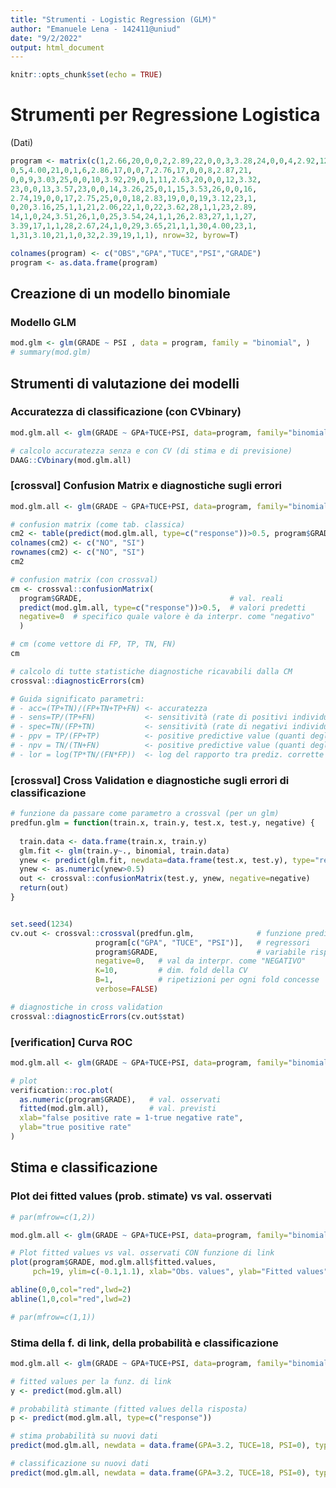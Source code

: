 ---
title: "Strumenti - Logistic Regression (GLM)"
author: "Emanuele Lena - 142411@uniud"
date: "9/2/2022"
output: html_document
---

```{r setup, include=FALSE}
knitr::opts_chunk$set(echo = TRUE)
```

# Strumenti per Regressione Logistica

(Dati)
```{r}
program <- matrix(c(1,2.66,20,0,0,2,2.89,22,0,0,3,3.28,24,0,0,4,2.92,12,0,
0,5,4.00,21,0,1,6,2.86,17,0,0,7,2.76,17,0,0,8,2.87,21,
0,0,9,3.03,25,0,0,10,3.92,29,0,1,11,2.63,20,0,0,12,3.32,
23,0,0,13,3.57,23,0,0,14,3.26,25,0,1,15,3.53,26,0,0,16,
2.74,19,0,0,17,2.75,25,0,0,18,2.83,19,0,0,19,3.12,23,1,
0,20,3.16,25,1,1,21,2.06,22,1,0,22,3.62,28,1,1,23,2.89,
14,1,0,24,3.51,26,1,0,25,3.54,24,1,1,26,2.83,27,1,1,27,
3.39,17,1,1,28,2.67,24,1,0,29,3.65,21,1,1,30,4.00,23,1,
1,31,3.10,21,1,0,32,2.39,19,1,1), nrow=32, byrow=T)

colnames(program) <- c("OBS","GPA","TUCE","PSI","GRADE")
program <- as.data.frame(program)
```


## Creazione di un modello binomiale

### Modello GLM 

```{r}
mod.glm <- glm(GRADE ~ PSI , data = program, family = "binomial", )
# summary(mod.glm)

```

## Strumenti di valutazione dei modelli

### Accuratezza di classificazione (con CVbinary)

```{r}
mod.glm.all <- glm(GRADE ~ GPA+TUCE+PSI, data=program, family="binomial")

# calcolo accuratezza senza e con CV (di stima e di previsione)
DAAG::CVbinary(mod.glm.all)

```

### [crossval] Confusion Matrix e diagnostiche sugli errori

```{r}
mod.glm.all <- glm(GRADE ~ GPA+TUCE+PSI, data=program, family="binomial")

# confusion matrix (come tab. classica)
cm2 <- table(predict(mod.glm.all, type=c("response"))>0.5, program$GRADE)
colnames(cm2) <- c("NO", "SI")
rownames(cm2) <- c("NO", "SI")
cm2

# confusion matrix (con crossval)
cm <- crossval::confusionMatrix(
  program$GRADE,                                 # val. reali
  predict(mod.glm.all, type=c("response"))>0.5,  # valori predetti
  negative=0  # specifico quale valore è da interpr. come "negativo"
  )

# cm (come vettore di FP, TP, TN, FN)
cm

# calcolo di tutte statistiche diagnostiche ricavabili dalla CM
crossval::diagnosticErrors(cm)

# Guida significato parametri:
# - acc=(TP+TN)/(FP+TN+TP+FN) <- accuratezza
# - sens=TP/(TP+FN)           <- sensitività (rate di positivi individuati)
# - spec=TN/(FP+TN)           <- sensitività (rate di negativi individuati)
# - ppv = TP/(FP+TP)          <- positive predictive value (quanti degli ind. come positivi sono veri positivi)
# - npv = TN/(TN+FN)          <- positive predictive value (quanti degli ind. come negativi sono veri negativi)
# - lor = log(TP*TN/(FN*FP))  <- log del rapporto tra prediz. corrette ed errate | log(oddsRatio)

```

### [crossval] Cross Validation e diagnostiche sugli errori di classificazione

```{r}

# funzione da passare come parametro a crossval (per un glm)
predfun.glm = function(train.x, train.y, test.x, test.y, negative) {
  
  train.data <- data.frame(train.x, train.y)
  glm.fit <- glm(train.y~., binomial, train.data)
  ynew <- predict(glm.fit, newdata=data.frame(test.x, test.y), type="response")
  ynew <- as.numeric(ynew>0.5)
  out <- crossval::confusionMatrix(test.y, ynew, negative=negative)
  return(out)
}


set.seed(1234)
cv.out <- crossval::crossval(predfun.glm,              # funzione predittiva (per il glm)
                   program[c("GPA", "TUCE", "PSI")],   # regressori
                   program$GRADE,                      # variabile risposta
                   negative=0,   # val da interpr. come "NEGATIVO"
                   K=10,         # dim. fold della CV
                   B=1,          # ripetizioni per ogni fold concesse
                   verbose=FALSE)

# diagnostiche in cross validation
crossval::diagnosticErrors(cv.out$stat)

```

### [verification] Curva ROC 

```{r}
mod.glm.all <- glm(GRADE ~ GPA+TUCE+PSI, data=program, family="binomial")

# plot
verification::roc.plot(
  as.numeric(program$GRADE),   # val. osservati
  fitted(mod.glm.all),         # val. previsti          
  xlab="false positive rate = 1-true negative rate", 
  ylab="true positive rate"
)
```


## Stima e classificazione

### Plot dei fitted values (prob. stimate) vs val. osservati

```{r}
# par(mfrow=c(1,2))

mod.glm.all <- glm(GRADE ~ GPA+TUCE+PSI, data=program, family="binomial")

# Plot fitted values vs val. osservati CON funzione di link
plot(program$GRADE, mod.glm.all$fitted.values, 
     pch=19, ylim=c(-0.1,1.1), xlab="Obs. values", ylab="Fitted values")

abline(0,0,col="red",lwd=2)
abline(1,0,col="red",lwd=2)

# par(mfrow=c(1,1))
```

### Stima della f. di link, della probabilità e classificazione

```{r}
mod.glm.all <- glm(GRADE ~ GPA+TUCE+PSI, data=program, family="binomial")

# fitted values per la funz. di link
y <- predict(mod.glm.all)

# probabilità stimante (fitted values della risposta)
p <- predict(mod.glm.all, type=c("response"))

# stima probabilità su nuovi dati
predict(mod.glm.all, newdata = data.frame(GPA=3.2, TUCE=18, PSI=0), type=c("response")) 

# classificazione su nuovi dati
predict(mod.glm.all, newdata = data.frame(GPA=3.2, TUCE=18, PSI=0), type=c("response"))>0.5 


```







